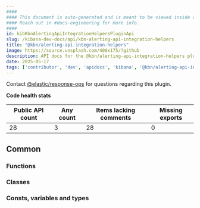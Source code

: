 ```yaml
---
####
#### This document is auto-generated and is meant to be viewed inside our experimental, new docs system.
#### Reach out in #docs-engineering for more info.
####
id: kibKbnAlertingApiIntegrationHelpersPluginApi
slug: /kibana-dev-docs/api/kbn-alerting-api-integration-helpers
title: "@kbn/alerting-api-integration-helpers"
image: https://source.unsplash.com/400x175/?github
description: API docs for the @kbn/alerting-api-integration-helpers plugin
date: 2025-05-17
tags: ['contributor', 'dev', 'apidocs', 'kibana', '@kbn/alerting-api-integration-helpers']
---
```




Contact [@elastic/response-ops](https://github.com/orgs/elastic/teams/response-ops) for questions regarding this plugin.

**Code health stats**

| Public API count  | Any count | Items lacking comments | Missing exports |
|-------------------|-----------|------------------------|-----------------|
| 28 | 3 | 28 | 0 |

## Common

### Functions
<DocDefinitionList data={kbnAlertingApiIntegrationHelpersObj.common.functions}/>

### Classes
<DocDefinitionList data={kbnAlertingApiIntegrationHelpersObj.common.classes}/>

### Consts, variables and types
<DocDefinitionList data={kbnAlertingApiIntegrationHelpersObj.common.misc}/>

